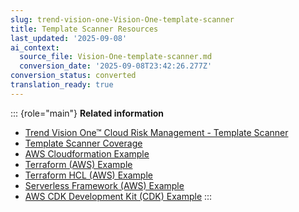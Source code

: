 ```yaml
---
slug: trend-vision-one-Vision-One-template-scanner
title: Template Scanner Resources
last_updated: '2025-09-08'
ai_context:
  source_file: Vision-One-template-scanner.md
  conversion_date: '2025-09-08T23:42:26.277Z'
conversion_status: converted
translation_ready: true
---
```


::: {role="main"}
**Related information**

- [Trend Vision One™ Cloud Risk Management - Template Scanner](template-scanner.mdx)
- [Template Scanner Coverage](template-scanner-coverage.mdx)
- [AWS Cloudformation Example](aws-cloudformation-example.md "Example of AWS Cloudformation template scanning.")
- [Terraform (AWS) Example](terraform-aws-example.md "Example of AWS Terraform Template scanning.")
- [Terraform HCL (AWS) Example](terraform-hcl-aws-example.mdx)
- [Serverless Framework (AWS) Example](serverless-framework-aws-example.md "Example of AWS Serverless Framework template scanning.")
- [AWS CDK Development Kit (CDK) Example](aws-cdk-development-kit-cdk-example.md "Examples of AWS CDK template scanning.")
:::
